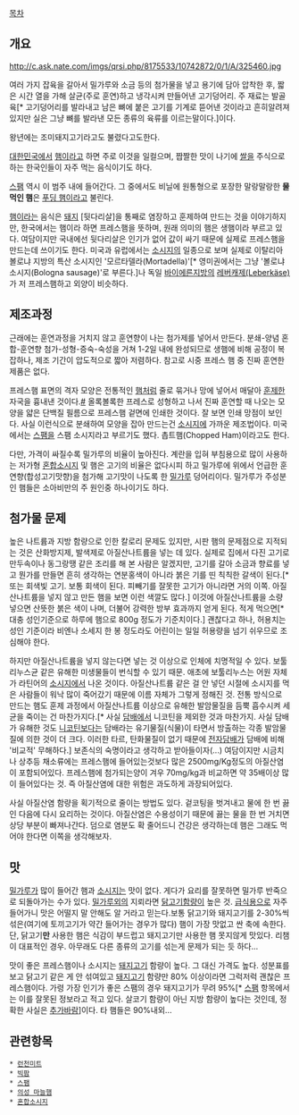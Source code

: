 [[목차]]
== 개요 ==
http://c.ask.nate.com/imgs/qrsi.php/8175533/10742872/0/1/A/325460.jpg

여러 가지 잡육을 갈아서 밀가루와 소금 등의 첨가물을 넣고 용기에 담아 압착한 후, 짧은 시간 열을 가해 살균(주로 훈연)하고 냉각시켜 만들어낸 고기덩어리. 주 재료는 발골육[* 고기덩어리를 발라내고 남은 뼈에 붙은 고기를 기계로 뜯어낸 것이라고 흔히알려져있지만 실은 그냥 뼈를 발라낸 모든 종류의 육류를 이르는말이다.]이다.

왕년에는 조미돼지고기라고도 불렸다고도한다.

[[대한민국]]에서 [[햄]]이라고 하면 주로 이것을 일컬으며, 짭짤한 맛이 나기에 [[쌀]]을 주식으로 하는 한국인들이 자주 먹는 음식이기도 하다.

[[스팸]] 역시 이 범주 내에 들어간다. 그 중에서도 비닐에 원통형으로 포장한 말랑말랑한 '''물먹인 햄'''은 [[푸딩 햄]]이라고 불린다.

[[햄]]이라는 음식은 [[돼지]] [뒷다리살]을 통째로 염장하고 훈제하여 만드는 것을 이야기하지만, 한국에서는 햄이라 하면 프레스햄을 뜻하며, 원래 의미의 햄은 생햄이라 부르고 있다. 여담이지만 국내에선 뒷다리살은 인기가 없어 값이 싸기 때문에 실제로 프레스햄을 만드는데 쓰이기도 한다. 미국과 유럽에서는 [[소시지]]의 일종으로 보며 실제로 이탈리아 볼로냐 지방의 특산 소시지인 '모르타델라(Mortadella)'[* 영미권에서는 그냥 '볼로냐 소시지(Bologna sausage)'로 부른다.]나 독일 [[바이에른]]지방의 [http://en.wikipedia.org/wiki/Leberk%C3%A4se 레버캐제(Leberkäse)]가 저 프레스햄하고 외양이 비슷하다.

== 제조과정 ==
근래에는 훈연과정을 거치지 않고 훈연향이 나는 첨가제를 넣어서 만든다. 분쇄-양념 혼합-훈연향 첨가-성형-증숙-숙성을 거쳐 1-2일 내에 완성되므로 생햄에 비해 공정이 복잡하나, 제조 기간이 압도적으로 짧아 저렴하다. 참고로 시중 프레스 햄 중 진짜 훈연한 제품은 없다. 

프레스햄 표면의 격자 모양은 전통적인 [[햄]]처럼 줄로 묶거나 망에 넣어서 매달아 [[훈제]]한 자국을 흉내낸 것이다.[http://germansausage.us/Sausage%20Photos/SmokedHam.jpg #] 올록볼록한 프레스로 성형하고 나서 진짜 훈연할 때 나오는 모양을 얇은 단백질 필름으로 프레스햄 겉면에 인쇄한 것이다. 잘 보면 인쇄 망점이 보인다. 사실 이런식으로 분쇄하여 모양을 잡아 만드는건 [[소시지]]에 가까운 제조법이다. 미국에서는 [[스팸]]을 스팸 소시지라고 부르기도 했다. 촙트햄(Chopped Ham)이라고도 한다.

다만, 가격이 싸질수록 밀가루의 비율이 높아진다. 계란을 입혀 부침용으로 많이 사용하는 저가형 [[혼합소시지]] 및 햄은 고기의 비율은 없다시피 하고 밀가루에 위에서 언급한 훈연향(합성고기맛향)을 첨가해 고기맛이 나도록 한 [[밀가루]] 덩어리이다. 밀가루가 주성분인 햄들은 소아비만의 주 원인중 하나이기도 하다.

== 첨가물 문제 ==
높은 나트륨과 지방 함량으로 인한 칼로리 문제도 있지만, 시판 햄의 문제점으로 지적되는 것은 산화방지제, 발색제로 아질산나트륨을 넣는 데 있다. 실제로 집에서 다진 고기로 만두속이나 동그랑땡 같은 조리를 해 본 사람은 알겠지만, 고기를 갈아 소금과 향료를 넣고 뭔가를 만들면 흔히 생각하는 연분홍색이 아니라 붉은 기를 띤 칙칙한 갈색이 된다.[* 또는 회색빛 고기. 보통 회색이 된다. 피빼기를 잘못한 고기가 아니라면 거의 이쪽. 아질산나트륨을 넣지 않고 만든 햄을 보면 이런 색깔도 많다.] 이것에 아질산나트륨을 소량 넣으면 산뜻한 붉은 색이 나며, 더불어 강력한 방부 효과까지 얻게 된다. 적게 먹으면[* 대충 성인기준으로 하루에 햄으로 800g 정도가 기준치이다.] 괜찮다고 하나, 허용치는 성인 기준이라 비엔나 소세지 한 봉 정도라도 어린이는 일일 허용량을 넘기 쉬우므로 조심해야 한다.

하지만 아질산나트륨을 넣지 않는다면 넣는 것 이상으로 인체에 치명적일 수 있다. 보툴리누스균 같은 유해한 미생물들이 번식할 수 있기 때문. 애초에 보툴리누스는 어원 자체가 라틴어의 [[소시지]]에서 나온 것이다. 아질산나트륨 같은 걸 안 넣던 시절에 소시지를 먹은 사람들이 워낙 많이 죽어갔기 때문에 이름 자체가 그렇게 정해진 것. 전통 방식으로 만드는 햄도 훈제 과정에서 아질산나트륨 이상으로 유해한 발암물질을 듬뿍 흡수시켜 세균을 죽이는 건 마찬가지다.[* 사실 [[담배]]에서 니코틴을 제외한 것과 마찬가지. 사실 담배가 유해한 것도 [[니코틴]]보다는 담배라는 유기물질(식물)이 타면서 방출하는 각종 발암물질에 의한 것이 더 크다. 이러한 타르, 탄화물질이 없기 때문에 [[전자담배]]가 담배에 비해 '비교적' 무해하다.] 보존식의 숙명이라고 생각하고 받아들이자(...)
여담이지만 시금치나 상추등 채소류에는 프레스햄에 들어있는것보다 많은 2500mg/Kg정도의 아질산염이 포함되어있다. 프레스햄에 첨가되는양이 겨우 70mg/kg과 비교하면 약 35배이상 많이 들어있다는 것. 즉 아질산염에 대한 위험은 과도하게 과장되어있다.

사실 아질산염 함량을 획기적으로 줄이는 방법도 있다. 겉코팅을 벗겨내고 물에 한 번 끓인 다음에 다시 요리하는 것이다. 아질산염은 수용성이기 때문에 끓는 물을 한 번 거치면 상당 부분이 빠져나간다. 덤으로 염분도 확 줄어드니 건강은 생각하는데 햄은 그래도 먹어야 한다면 이쪽을 생각해보자.

== 맛 ==
[[밀가루]]가 많이 들어간 햄과 [[소시지]]는 맛이 없다. 게다가 요리를 잘못하면 밀가루 반죽으로 되돌아가는 수가 있다. [[밀가루]]외의 지뢰라면 [[닭고기]]함량이 높은 것. [[급식]]용으로 자주 들어가니 맛은 어떨지 말 안해도 알 거라고 믿는다.보통 닭고기와 돼지고기를 2-30%씩 섞은(여기에 토끼고기가 약간 들어가는 경우가 많다) 햄이 가장 맛없고 싼 축에 속한다. 단, 닭고기'''만''' 사용한 햄은 식감이 부드럽고 돼지고기만 사용한 햄 못지않게 맛있다. 리챔이 대표적인 경우. 
아무래도 다른 종류의 고기를 섞는게 문제가 되는 듯 하다...

맛이 좋은 프레스햄이나 소시지는 [[돼지고기]] 함량이 높다. 그 대신 가격도 높다. 성분표를 보고 닭고기 같은 게 안 섞여있고 [[돼지고기]] 함량만 80% 이상이라면 그럭저럭 괜찮은 프레스햄이다. 가령 가장 인기가 좋은 스팸의 경우 돼지고기가 무려 95%[* [[스팸]] 항목에서는 이를 잘못된 정보라고 적고 있다. 살코기 함량이 아닌 지방 함량이 높다는 것인데, 정확한 사실은 [[추가바람]]]이다. 타 햄들은 90%내외...

== 관련항목 ==
 * [[런천미트]]
 * [[빅팜]]
 * [[스팸]]
 * [[의성 마늘햄]]
 * [[혼합소시지]]
